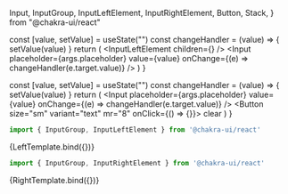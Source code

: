   Input,
  InputGroup,
  InputLeftElement,
  InputRightElement,
  Button,
  Stack,
} from "@chakra-ui/react"

<Meta title="Molecules/Inputs" component={InputGroup} />

  const [value, setValue] = useState("")
  const changeHandler = (value) => {
    setValue(value)
  }
  return (
    <InputGroup size="baseAddonLeft">
      <InputLeftElement children={<DecentD color="" />} />
      <Input
        placeholder={args.placeholder}
        value={value}
        onChange={(e) => changeHandler(e.target.value)}
      />
    </InputGroup>
  )
}

  const [value, setValue] = useState("")
  const changeHandler = (value) => {
    setValue(value)
  }
  return (
    <InputGroup size="baseAddonRight">
      <Input
        placeholder={args.placeholder}
        value={value}
        onChange={(e) => changeHandler(e.target.value)}
      />
      <InputRightElement>
        <Button size="sm" variant="text" mr="8" onClick={() => {}}>
          clear
        </Button>
      </InputRightElement>
    </InputGroup>
  )
}

```ts
import { InputGroup, InputLeftElement } from '@chakra-ui/react'
```

<Canvas>
  <Story
    name="InputGroup - Left"
    argTypes={{}}
    args={{
      placeholder: "Placeholder",
    }}
  >
    {LeftTemplate.bind({})}
  </Story>
</Canvas>

```ts
import { InputGroup, InputRightElement } from '@chakra-ui/react'
```

<Canvas>
  <Story
    name="InputGroup - Right"
    argTypes={{}}
    args={{
      placeholder: "Placeholder",
    }}
  >
    {RightTemplate.bind({})}
  </Story>
</Canvas>
